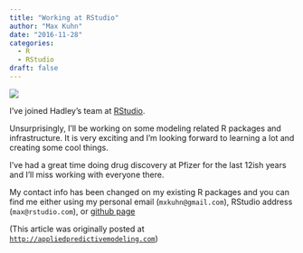 ```yaml
---
title: "Working at RStudio"
author: "Max Kuhn"
date: "2016-11-28"
categories:
  - R
  - RStudio
draft: false
---
```


![](RStudio-Ball.png){fig-align="center"}

I've joined Hadley's team at [RStudio](https://www.rstudio.com/). 

Unsurprisingly, I’ll be working on some modeling related R packages and infrastructure. It is very exciting and I’m looking forward to learning a lot and creating some cool things. 

I've had a great time doing drug discovery at Pfizer for the last 12ish years and I’ll miss working with everyone there. 

My contact info has been changed on my existing R packages and you can find me either using my personal email (`mxkuhn@gmail.com`), RStudio address (`max@rstudio.com`), or [github page](https://github.com/topepo)


(This article was originally posted at [`http://appliedpredictivemodeling.com`](https://appliedpredictivemodeling.com/blog/2016/11/28/working-at-rstudio))